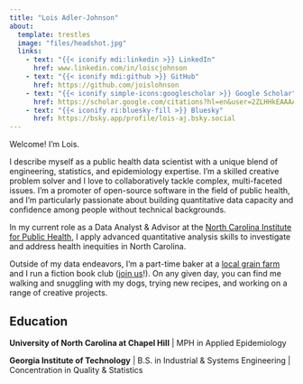 ```yaml
---
title: "Lois Adler-Johnson"
about:
  template: trestles
  image: "files/headshot.jpg"
  links:
    - text: "{{< iconify mdi:linkedin >}} LinkedIn"
      href: www.linkedin.com/in/loiscjohnson
    - text: "{{< iconify mdi:github >}} GitHub"
      href: https://github.com/joislohnson
    - text: "{{< iconify simple-icons:googlescholar >}} Google Scholar"
      href: https://scholar.google.com/citations?hl=en&user=2ZLHHkEAAAAJ
    - text: "{{< iconify ri:bluesky-fill >}} Bluesky"
      href: https://bsky.app/profile/lois-aj.bsky.social
---
```


Welcome! I'm Lois.

I describe myself as a public health data scientist with a unique blend of engineering, statistics, and epidemiology expertise. I'm a skilled creative problem solver and I love to collaboratively tackle complex, multi-faceted issues. I'm a promoter of open-source software in the field of public health, and I'm particularly passionate about building quantitative data capacity and confidence among people without technical backgrounds.

In my current role as a Data Analyst & Advisor at the [North Carolina Institute for Public Health](https://sph.unc.edu/nciph/nciph-home/), I apply advanced quantitative analysis skills to investigate and address health inequities in North Carolina.

Outside of my data endeavors, I'm a part-time baker at a [local grain farm](https://redtailgrains.com/) and I run a fiction book club ([join us](https://bookclubs.com/clubs/6021809/join/55cabb/)!). On any given day, you can find me walking and snuggling with my dogs, trying new recipes, and working on a range of creative projects.

## Education

**University of North Carolina at Chapel Hill** \| MPH in Applied Epidemiology

**Georgia Institute of Technology** \| B.S. in Industrial & Systems Engineering \| Concentration in Quality & Statistics